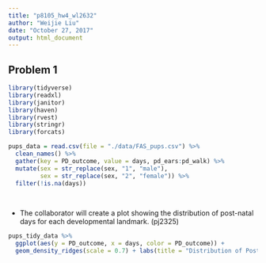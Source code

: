 ```yaml
---
title: "p8105_hw4_wl2632"
author: "Weijie Liu"
date: "October 27, 2017"
output: html_document
---
```


## Problem 1

```r
library(tidyverse)
library(readxl)
library(janitor)
library(haven)
library(rvest)
library(stringr)
library(forcats)

pups_data = read.csv(file = "./data/FAS_pups.csv") %>%
  clean_names() %>%
  gather(key = PD_outcome, value = days, pd_ears:pd_walk) %>%
  mutate(sex = str_replace(sex, "1", "male"),
         sex = str_replace(sex, "2", "female")) %>%
  filter(!is.na(days))
  
  
```

* The collaborator will create a plot showing the distribution of post-natal days for each developmental landmark. (pj2325)
```r
pups_tidy_data %>% 
  ggplot(aes(y = PD_outcome, x = days, color = PD_outcome)) +
  geom_density_ridges(scale = 0.7) + labs(title = "Distribution of Post-natal Days for Each Developmental Landmark", x = "Days", y = "PD_Landmarks")
```


```r




```



